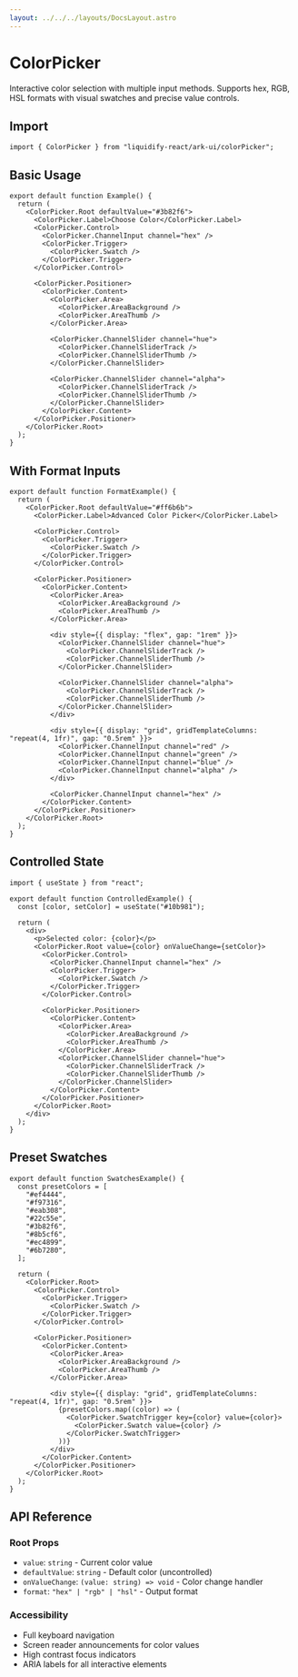 ```yaml
---
layout: ../../../layouts/DocsLayout.astro
---
```


# ColorPicker

Interactive color selection with multiple input methods. Supports hex, RGB, HSL formats with visual swatches and precise value controls.

## Import

```tsx
import { ColorPicker } from "liquidify-react/ark-ui/colorPicker";
```

## Basic Usage

```tsx
export default function Example() {
  return (
    <ColorPicker.Root defaultValue="#3b82f6">
      <ColorPicker.Label>Choose Color</ColorPicker.Label>
      <ColorPicker.Control>
        <ColorPicker.ChannelInput channel="hex" />
        <ColorPicker.Trigger>
          <ColorPicker.Swatch />
        </ColorPicker.Trigger>
      </ColorPicker.Control>

      <ColorPicker.Positioner>
        <ColorPicker.Content>
          <ColorPicker.Area>
            <ColorPicker.AreaBackground />
            <ColorPicker.AreaThumb />
          </ColorPicker.Area>

          <ColorPicker.ChannelSlider channel="hue">
            <ColorPicker.ChannelSliderTrack />
            <ColorPicker.ChannelSliderThumb />
          </ColorPicker.ChannelSlider>

          <ColorPicker.ChannelSlider channel="alpha">
            <ColorPicker.ChannelSliderTrack />
            <ColorPicker.ChannelSliderThumb />
          </ColorPicker.ChannelSlider>
        </ColorPicker.Content>
      </ColorPicker.Positioner>
    </ColorPicker.Root>
  );
}
```

## With Format Inputs

```tsx
export default function FormatExample() {
  return (
    <ColorPicker.Root defaultValue="#ff6b6b">
      <ColorPicker.Label>Advanced Color Picker</ColorPicker.Label>

      <ColorPicker.Control>
        <ColorPicker.Trigger>
          <ColorPicker.Swatch />
        </ColorPicker.Trigger>
      </ColorPicker.Control>

      <ColorPicker.Positioner>
        <ColorPicker.Content>
          <ColorPicker.Area>
            <ColorPicker.AreaBackground />
            <ColorPicker.AreaThumb />
          </ColorPicker.Area>

          <div style={{ display: "flex", gap: "1rem" }}>
            <ColorPicker.ChannelSlider channel="hue">
              <ColorPicker.ChannelSliderTrack />
              <ColorPicker.ChannelSliderThumb />
            </ColorPicker.ChannelSlider>

            <ColorPicker.ChannelSlider channel="alpha">
              <ColorPicker.ChannelSliderTrack />
              <ColorPicker.ChannelSliderThumb />
            </ColorPicker.ChannelSlider>
          </div>

          <div style={{ display: "grid", gridTemplateColumns: "repeat(4, 1fr)", gap: "0.5rem" }}>
            <ColorPicker.ChannelInput channel="red" />
            <ColorPicker.ChannelInput channel="green" />
            <ColorPicker.ChannelInput channel="blue" />
            <ColorPicker.ChannelInput channel="alpha" />
          </div>

          <ColorPicker.ChannelInput channel="hex" />
        </ColorPicker.Content>
      </ColorPicker.Positioner>
    </ColorPicker.Root>
  );
}
```

## Controlled State

```tsx
import { useState } from "react";

export default function ControlledExample() {
  const [color, setColor] = useState("#10b981");

  return (
    <div>
      <p>Selected color: {color}</p>
      <ColorPicker.Root value={color} onValueChange={setColor}>
        <ColorPicker.Control>
          <ColorPicker.ChannelInput channel="hex" />
          <ColorPicker.Trigger>
            <ColorPicker.Swatch />
          </ColorPicker.Trigger>
        </ColorPicker.Control>

        <ColorPicker.Positioner>
          <ColorPicker.Content>
            <ColorPicker.Area>
              <ColorPicker.AreaBackground />
              <ColorPicker.AreaThumb />
            </ColorPicker.Area>
            <ColorPicker.ChannelSlider channel="hue">
              <ColorPicker.ChannelSliderTrack />
              <ColorPicker.ChannelSliderThumb />
            </ColorPicker.ChannelSlider>
          </ColorPicker.Content>
        </ColorPicker.Positioner>
      </ColorPicker.Root>
    </div>
  );
}
```

## Preset Swatches

```tsx
export default function SwatchesExample() {
  const presetColors = [
    "#ef4444",
    "#f97316",
    "#eab308",
    "#22c55e",
    "#3b82f6",
    "#8b5cf6",
    "#ec4899",
    "#6b7280",
  ];

  return (
    <ColorPicker.Root>
      <ColorPicker.Control>
        <ColorPicker.Trigger>
          <ColorPicker.Swatch />
        </ColorPicker.Trigger>
      </ColorPicker.Control>

      <ColorPicker.Positioner>
        <ColorPicker.Content>
          <ColorPicker.Area>
            <ColorPicker.AreaBackground />
            <ColorPicker.AreaThumb />
          </ColorPicker.Area>

          <div style={{ display: "grid", gridTemplateColumns: "repeat(4, 1fr)", gap: "0.5rem" }}>
            {presetColors.map((color) => (
              <ColorPicker.SwatchTrigger key={color} value={color}>
                <ColorPicker.Swatch value={color} />
              </ColorPicker.SwatchTrigger>
            ))}
          </div>
        </ColorPicker.Content>
      </ColorPicker.Positioner>
    </ColorPicker.Root>
  );
}
```

## API Reference

### Root Props

- `value`: `string` - Current color value
- `defaultValue`: `string` - Default color (uncontrolled)
- `onValueChange`: `(value: string) => void` - Color change handler
- `format`: `"hex" | "rgb" | "hsl"` - Output format

### Accessibility

- Full keyboard navigation
- Screen reader announcements for color values
- High contrast focus indicators
- ARIA labels for all interactive elements
